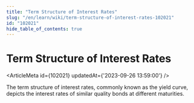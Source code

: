 ```yaml
---
title: "Term Structure of Interest Rates"
slug: "/en/learn/wiki/term-structure-of-interest-rates-102021"
id: "102021"
hide_table_of_contents: true
---
```



# Term Structure of Interest Rates

<ArticleMeta id={102021} updatedAt={'2023-09-26 13:59:00'} />
<div className='border-solid border-b border-t-0 my-4 border-[var(--ifm-color-gray-300)]' />

The term structure of interest rates, commonly known as the yield curve, depicts the interest rates of similar quality bonds at different maturities.
